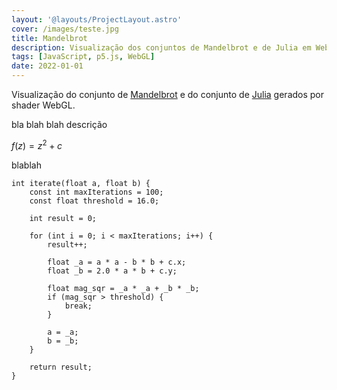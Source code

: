 ```yaml
---
layout: '@layouts/ProjectLayout.astro'
cover: /images/teste.jpg
title: Mandelbrot
description: Visualização dos conjuntos de Mandelbrot e de Julia em WebGL.
tags: [JavaScript, p5.js, WebGL]
date: 2022-01-01
---
```



Visualização do conjunto de [Mandelbrot](https://en.wikipedia.org/wiki/Mandelbrot_set) e do conjunto de [Julia](https://en.wikipedia.org/wiki/Julia_set) gerados por shader WebGL.

<div class="flex flex-wrap justify-center gap-4 my-4">
	<MandelbrotSet client:only="react" />
	<JuliaSet client:only="react" />
</div>

bla blah blah descrição

$f(z) = z^2 + c$

blablah

```shader
int iterate(float a, float b) {
	const int maxIterations = 100;
	const float threshold = 16.0;

	int result = 0;

	for (int i = 0; i < maxIterations; i++) {
		result++;

		float _a = a * a - b * b + c.x;
		float _b = 2.0 * a * b + c.y;

		float mag_sqr = _a * _a + _b * _b;
		if (mag_sqr > threshold) {
			break;
		}

		a = _a;
		b = _b;
	}

	return result;
}
```
